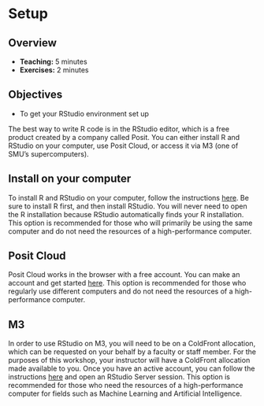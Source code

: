 # Setup

## Overview

- **Teaching:** 5 minutes
- **Exercises:** 2 minutes

## Objectives

- To get your RStudio environment set up

The best way to write R code is in the RStudio editor, which is a free product created by a company called Posit. You can either install R and RStudio on your computer, use Posit Cloud, or access it via M3 (one of SMU's supercomputers).

## Install on your computer

To install R and RStudio on your computer, follow the instructions [here](https://posit.co/download/rstudio-desktop/). Be sure to install R first, and then install RStudio. You will never need to open the R installation because RStudio automatically finds your R installation. This option is recommended for those who will primarily be using the same computer and do not need the resources of a high-performance computer.

## Posit Cloud

Posit Cloud works in the browser with a free account. You can make an account and get started [here](https://posit.cloud/). This option is recommended for those who regularly use different computers and do not need the resources of a high-performance computer.

## M3

In order to use RStudio on M3, you will need to be on a ColdFront allocation, which can be requested on your behalf by a faculty or staff member. For the purposes of this workshop, your instructor will have a ColdFront allocation made available to you. Once you have an active account, you can follow the instructions [here](https://southernmethodistuniversity.github.io/hpc_docs/portal.html) and open an RStudio Server session. This option is recommended for those who need the resources of a high-performance computer for fields such as Machine Learning and Artificial Intelligence.
